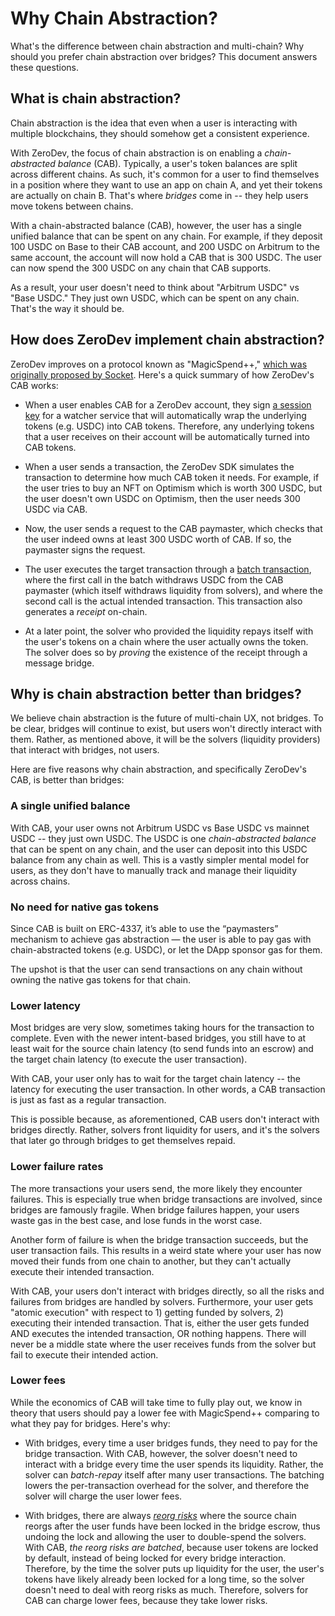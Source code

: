 
<VersionWarning version="5.3.x" /> 

# Why Chain Abstraction?

What's the difference between chain abstraction and multi-chain?  Why should you prefer chain abstraction over bridges?  This document answers these questions.

## What is chain abstraction?

Chain abstraction is the idea that even when a user is interacting with multiple blockchains, they should somehow get a consistent experience.

With ZeroDev, the focus of chain abstraction is on enabling a *chain-abstracted balance* (CAB).  Typically, a user's token balances are split across different chains.  As such, it's common for a user to find themselves in a position where they want to use an app on chain A, and yet their tokens are actually on chain B.  That's where *bridges* come in -- they help users move tokens between chains. 

With a chain-abstracted balance (CAB), however, the user has a single unified balance that can be spent on any chain.  For example, if they deposit 100 USDC on Base to their CAB account, and 200 USDC on Arbitrum to the same account, the account will now hold a CAB that is 300 USDC.  The user can now spend the 300 USDC on any chain that CAB supports.

As a result, your user doesn't need to think about "Arbitrum USDC" vs "Base USDC."  They just own USDC, which can be spent on any chain.  That's the way it should be.

## How does ZeroDev implement chain abstraction?

ZeroDev improves on a protocol known as "MagicSpend++," [which was originally proposed by Socket](https://ethresear.ch/t/magicspend-spend-now-debit-later/19678).  Here's a quick summary of how ZeroDev's CAB works:

- When a user enables CAB for a ZeroDev account, they sign [a session key](/magic-account/usage/automating-transactions) for a watcher service that will automatically wrap the underlying tokens (e.g. USDC) into CAB tokens.  Therefore, any underlying tokens that a user receives on their account will be automatically turned into CAB tokens.

- When a user sends a transaction, the ZeroDev SDK simulates the transaction to determine how much CAB token it needs.  For example, if the user tries to buy an NFT on Optimism which is worth 300 USDC, but the user doesn't own USDC on Optimism, then the user needs 300 USDC via CAB.

- Now, the user sends a request to the CAB paymaster, which checks that the user indeed owns at least 300 USDC worth of CAB.  If so, the paymaster signs the request.

- The user executes the target transaction through a [batch transaction](/magic-account/usage/batching-transactions), where the first call in the batch withdraws USDC from the CAB paymaster (which itself withdraws liquidity from solvers), and where the second call is the actual intended transaction.  This transaction also generates a *receipt* on-chain.

- At a later point, the solver who provided the liquidity repays itself with the user's tokens on a chain where the user actually owns the token.  The solver does so by *proving* the existence of the receipt through a message bridge.


## Why is chain abstraction better than bridges?

We believe chain abstraction is the future of multi-chain UX, not bridges.  To be clear, bridges will continue to exist, but users won't directly interact with them.  Rather, as mentioned above, it will be the solvers (liquidity providers) that interact with bridges, not users.

Here are five reasons why chain abstraction, and specifically ZeroDev's CAB, is better than bridges:

### A single unified balance

With CAB, your user owns not Arbitrum USDC vs Base USDC vs mainnet USDC -- they just own USDC.  The USDC is one *chain-abstracted balance* that can be spent on any chain, and the user can deposit into this USDC balance from any chain as well.  This is a vastly simpler mental model for users, as they don't have to manually track and manage their liquidity across chains.

### No need for native gas tokens

Since CAB is built on ERC-4337, it’s able to use the “paymasters” mechanism to achieve gas abstraction — the user is able to pay gas with chain-abstracted tokens (e.g. USDC), or let the DApp sponsor gas for them.

The upshot is that the user can send transactions on any chain without owning the native gas tokens for that chain.

### Lower latency

Most bridges are very slow, sometimes taking hours for the transaction to complete.  Even with the newer intent-based bridges, you still have to at least wait for the source chain latency (to send funds into an escrow) and the target chain latency (to execute the user transaction).

With CAB, your user only has to wait for the target chain latency -- the latency for executing the user transaction.  In other words, a CAB transaction is just as fast as a regular transaction.

This is possible because, as aforementioned, CAB users don't interact with bridges directly.  Rather, solvers front liquidity for users, and it's the solvers that later go through bridges to get themselves repaid.

### Lower failure rates

The more transactions your users send, the more likely they encounter failures.  This is especially true when bridge transactions are involved, since bridges are famously fragile.  When bridge failures happen, your users waste gas in the best case, and lose funds in the worst case.

Another form of failure is when the bridge transaction succeeds, but the user transaction fails.  This results in a weird state where your user has now moved their funds from one chain to another, but they can't actually execute their intended transaction.

With CAB, your users don't interact with bridges directly, so all the risks and failures from bridges are handled by solvers.  Furthermore, your user gets "atomic execution" with respect to 1) getting funded by solvers, 2) executing their intended transaction.  That is, either the user gets funded AND executes the intended transaction, OR nothing happens.  There will never be a middle state where the user receives funds from the solver but fail to execute their intended action.

### Lower fees

While the economics of CAB will take time to fully play out, we know in theory that users should pay a lower fee with MagicSpend++ comparing to what they pay for bridges.  Here's why:

- With bridges, every time a user bridges funds, they need to pay for the bridge transaction.  With CAB, however, the solver doesn't need to interact with a bridge every time the user spends its liquidity.  Rather, the solver can *batch-repay* itself after many user transactions.  The batching lowers the per-transaction overhead for the solver, and therefore the solver will charge the user lower fees.

- With bridges, there are always [*reorg risks*](https://www.alchemy.com/overviews/what-is-a-reorg) where the source chain reorgs after the user funds have been locked in the bridge escrow, thus undoing the lock and allowing the user to double-spend the solvers.  With CAB, *the reorg risks are batched*, because user tokens are locked by default, instead of being locked for every bridge interaction.  Therefore, by the time the solver puts up liquidity for the user, the user's tokens have likely already been locked for a long time, so the solver doesn't need to deal with reorg risks as much.  Therefore, solvers for CAB can charge lower fees, because they take lower risks.
